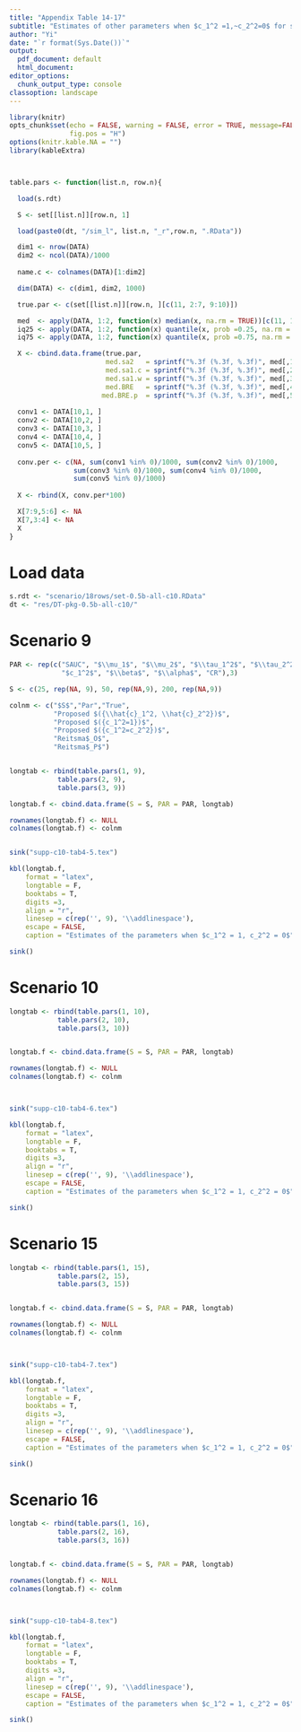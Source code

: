```yaml
---
title: "Appendix Table 14-17"
subtitle: "Estimates of other parameters when $c_1^2 =1,~c_2^2=0$ for scenario 5-8"
author: "Yi"
date: "`r format(Sys.Date())`"
output:
  pdf_document: default
  html_document: 
editor_options:
  chunk_output_type: console
classoption: landscape
---
```


```r

library(knitr)
opts_chunk$set(echo = FALSE, warning = FALSE, error = TRUE, message=FALSE, comment="",
               fig.pos = "H")
options(knitr.kable.NA = "")
library(kableExtra)



table.pars <- function(list.n, row.n){

  load(s.rdt) 

  S <- set[[list.n]][row.n, 1]

  load(paste0(dt, "/sim_l", list.n, "_r",row.n, ".RData"))

  dim1 <- nrow(DATA)
  dim2 <- ncol(DATA)/1000
    
  name.c <- colnames(DATA)[1:dim2]

  dim(DATA) <- c(dim1, dim2, 1000)

  true.par <- c(set[[list.n]][row.n, ][c(11, 2:7, 9:10)])

  med  <- apply(DATA, 1:2, function(x) median(x, na.rm = TRUE))[c(11, 1:6, 8:9),]
  iq25 <- apply(DATA, 1:2, function(x) quantile(x, prob =0.25, na.rm = TRUE))[c(11, 1:6, 8:9),]
  iq75 <- apply(DATA, 1:2, function(x) quantile(x, prob =0.75, na.rm = TRUE))[c(11, 1:6, 8:9),]

  X <- cbind.data.frame(true.par, 
                        med.sa2   = sprintf("%.3f (%.3f, %.3f)", med[,1], iq25[,1], iq75[,1]),
                        med.sa1.c = sprintf("%.3f (%.3f, %.3f)", med[,2], iq25[,2], iq75[,2]),
                        med.sa1.w = sprintf("%.3f (%.3f, %.3f)", med[,3], iq25[,3], iq75[,3]),
                        med.BRE   = sprintf("%.3f (%.3f, %.3f)", med[,4], iq25[,4], iq75[,4]),
                       med.BRE.p  = sprintf("%.3f (%.3f, %.3f)", med[,5], iq25[,5], iq75[,5]) )
  
  conv1 <- DATA[10,1, ]
  conv2 <- DATA[10,2, ]
  conv3 <- DATA[10,3, ]
  conv4 <- DATA[10,4, ]
  conv5 <- DATA[10,5, ]
  
  conv.per <- c(NA, sum(conv1 %in% 0)/1000, sum(conv2 %in% 0)/1000, 
                sum(conv3 %in% 0)/1000, sum(conv4 %in% 0)/1000,
                sum(conv5 %in% 0)/1000)
  
  X <- rbind(X, conv.per*100)

  X[7:9,5:6] <- NA
  X[7,3:4] <- NA
  X
}
```


# Load data

```r
 
s.rdt <- "scenario/18rows/set-0.5b-all-c10.RData"
dt <- "res/DT-pkg-0.5b-all-c10/"

```

# Scenario 9

```r
PAR <- rep(c("SAUC", "$\\mu_1$", "$\\mu_2$", "$\\tau_1^2$", "$\\tau_2^2$", "$\\tau_{12}$", 
             "$c_1^2$", "$\\beta$", "$\\alpha$", "CR"),3)

S <- c(25, rep(NA, 9), 50, rep(NA,9), 200, rep(NA,9))

colnm <- c("$S$","Par","True", 
           "Proposed $({\\hat{c}_1^2, \\hat{c}_2^2})$",
           "Proposed $({c_1^2=1})$", 
           "Proposed $({c_1^2=c_2^2})$",
           "Reitsma$_O$",
           "Reitsma$_P$")


longtab <- rbind(table.pars(1, 9),
            table.pars(2, 9),
            table.pars(3, 9))

longtab.f <- cbind.data.frame(S = S, PAR = PAR, longtab)

rownames(longtab.f) <- NULL
colnames(longtab.f) <- colnm


sink("supp-c10-tab4-5.tex")

kbl(longtab.f, 
    format = "latex",
    longtable = F, 
    booktabs = T, 
    digits =3,
    align = "r",
    linesep = c(rep('', 9), '\\addlinespace'),
    escape = FALSE,
    caption = "Estimates of the parameters when $c_1^2 = 1, c_2^2 = 0$")

sink()
```

# Scenario 10

```r

longtab <- rbind(table.pars(1, 10),
            table.pars(2, 10),
            table.pars(3, 10))


longtab.f <- cbind.data.frame(S = S, PAR = PAR, longtab)

rownames(longtab.f) <- NULL
colnames(longtab.f) <- colnm



sink("supp-c10-tab4-6.tex")

kbl(longtab.f, 
    format = "latex",
    longtable = F, 
    booktabs = T, 
    digits =3,
    align = "r",
    linesep = c(rep('', 9), '\\addlinespace'),
    escape = FALSE,
    caption = "Estimates of the parameters when $c_1^2 = 1, c_2^2 = 0$")

sink()
```

# Scenario 15

```r

longtab <- rbind(table.pars(1, 15),
            table.pars(2, 15),
            table.pars(3, 15))


longtab.f <- cbind.data.frame(S = S, PAR = PAR, longtab)

rownames(longtab.f) <- NULL
colnames(longtab.f) <- colnm



sink("supp-c10-tab4-7.tex")

kbl(longtab.f, 
    format = "latex",
    longtable = F, 
    booktabs = T, 
    digits =3,
    align = "r",
    linesep = c(rep('', 9), '\\addlinespace'),
    escape = FALSE,
    caption = "Estimates of the parameters when $c_1^2 = 1, c_2^2 = 0$")

sink()
```

# Scenario 16

```r

longtab <- rbind(table.pars(1, 16),
            table.pars(2, 16),
            table.pars(3, 16))


longtab.f <- cbind.data.frame(S = S, PAR = PAR, longtab)

rownames(longtab.f) <- NULL
colnames(longtab.f) <- colnm



sink("supp-c10-tab4-8.tex")

kbl(longtab.f, 
    format = "latex",
    longtable = F, 
    booktabs = T, 
    digits =3,
    align = "r",
    linesep = c(rep('', 9), '\\addlinespace'),
    escape = FALSE,
    caption = "Estimates of the parameters when $c_1^2 = 1, c_2^2 = 0$")

sink()
```
